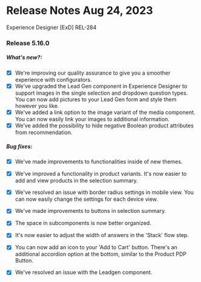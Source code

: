 # Release Notes Aug 24, 2023

<div className="body-bigger">Experience Designer [ExD] REL-284</div>

### Release 5.16.0

##### What's new?:

- [x] We're improving our quality assurance to give you a smoother experience with configurators.
- [x] We've upgraded the Lead Gen component in Experience Designer to support images in the single selection and dropdown question types. You can now add pictures to your Lead Gen form and style them however you like.
- [x] We've added a link option to the image variant of the media component. You can now easily link your images to additional information.
- [x] We’ve added the possibility to hide negative Boolean product attributes from recommendation.

##### Bug fixes:

- [x] We've made improvements to functionalities inside of new themes.
- [x] We've improved a functionality in product variants. It's now easier to add and view products in the selection summary.
- [x] We've resolved an issue with border radius settings in mobile view. You can now easily change the settings for each device view.
- [x] We've made improvements to buttons in selection summary.
- [x] The space in subcomponents is now better organized.
- [x] It's now easier to adjust the width of answers in the 'Stack' flow step.
- [x] You can now add an icon to your 'Add to Cart' button. There's an additional accordion option at the bottom, similar to the Product PDP Button.
- [x] We've resolved an issue with the Leadgen component.

